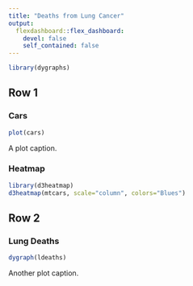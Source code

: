 ```yaml
---
title: "Deaths from Lung Cancer"
output: 
  flexdashboard::flex_dashboard: 
    devel: false
    self_contained: false
---
```


```r
library(dygraphs)
```

Row 1
-------------------------------------------------------------------------------

### Cars

```r
plot(cars)
```

A plot caption.

### Heatmap

```r
library(d3heatmap)
d3heatmap(mtcars, scale="column", colors="Blues")
```

Row 2
-------------------------------------------------------------------------------

### Lung Deaths

```r
dygraph(ldeaths)
```

Another plot caption.

